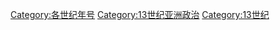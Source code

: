 [[Category:各世纪年号|Category:各世纪年号]]
[[Category:13世纪亚洲政治|Category:13世纪亚洲政治]]
[[Category:13世纪|Category:13世纪]]